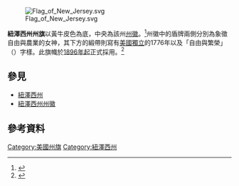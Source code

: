 [[File:Flag_of_New_Jersey.svg|thumb]]

'''紐澤西州州旗'''以黃牛皮色為底，中央為該州[[紐澤西州州徽|州徽]]。<ref>{{Cite web |url=http://www.njleg.state.nj.us/kids/stateflag.asp |title=存档副本 |access-date=2010-08-30 |archive-date=2012-07-11 |archive-url=https://www.webcitation.org/694nSyEyA?url=http://www.njleg.state.nj.us/kids/stateflag.asp |dead-url=yes }}</ref>州徽中的盾牌兩側分別為象徵自由與農業的女神，其下方的緞帶則寫有[[美國獨立|美國獨立]]的1776年以及「自由與繁榮」（{{lang|en|Liberty and Prosperity}}）字樣。此旗幟於[[1896年起|1896年起]]正式採用。<ref>{{Cite web |url=http://www.50states.com/flag/njflag.htm |title=存档副本 |access-date=2010-08-30 |archive-date=2020-11-27 |archive-url=https://web.archive.org/web/20201127012355/https://www.50states.com/flag/njflag.htm |dead-url=no }}</ref>

== 參見 ==
* [[紐澤西州|紐澤西州]]
* [[紐澤西州州徽|紐澤西州州徽]]

== 參考資料 ==
{{reflist}}

{{U.S. flags}}

{{Flag-stub}}

[[Category:美國州旗|Category:美國州旗]]
[[Category:紐澤西州|Category:紐澤西州]]